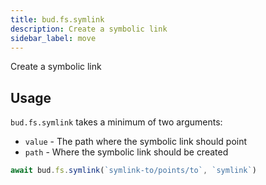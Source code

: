 ```yaml
---
title: bud.fs.symlink
description: Create a symbolic link
sidebar_label: move
---
```


Create a symbolic link

## Usage

`bud.fs.symlink` takes a minimum of two arguments:

- `value` - The path where the symbolic link should point
- `path` - Where the symbolic link should be created

```typescript
await bud.fs.symlink(`symlink-to/points/to`, `symlink`)
```
